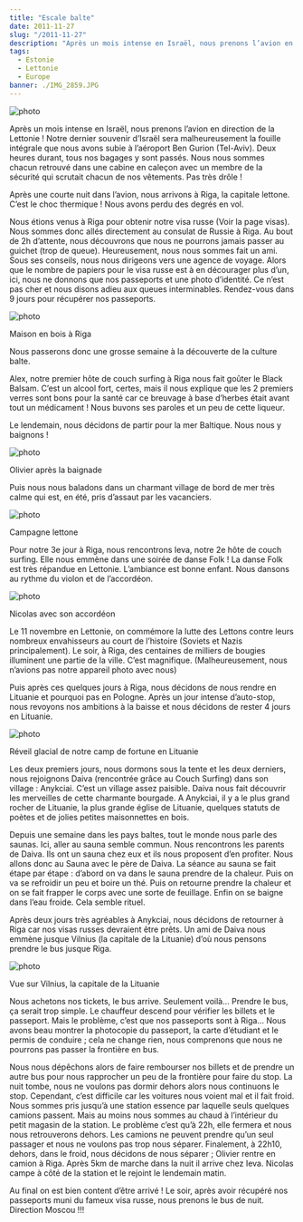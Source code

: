 ```yaml
---
title: "Escale balte"
date: 2011-11-27
slug: "/2011-11-27"
description: "Après un mois intense en Israël, nous prenons l’avion en direction de la Lettonie ! Notre dernier souvenir d’Israël sera..."
tags:
  - Estonie
  - Lettonie
  - Europe
banner: ./IMG_2859.JPG
---
```


![photo](./IMG_2859.JPG)

Après un mois intense en Israël, nous prenons l’avion en direction de la Lettonie ! Notre dernier souvenir d’Israël sera malheureusement la fouille intégrale que nous avons subie à l’aéroport Ben Gurion (Tel-Aviv). Deux heures durant, tous nos bagages y sont passés. Nous nous sommes chacun retrouvé dans une cabine en caleçon avec un membre de la sécurité qui scrutait chacun de nos vêtements. Pas très drôle !

Après une courte nuit dans l’avion, nous arrivons à Riga, la capitale lettone. C’est le choc thermique ! Nous avons perdu des degrés en vol.

Nous étions venus à Riga pour obtenir notre visa russe (Voir la page visas). Nous sommes donc allés directement au consulat de Russie à Riga. Au bout de 2h d’attente, nous découvrons que nous ne pourrons jamais passer au guichet (trop de queue). Heureusement, nous nous sommes fait un ami. Sous ses conseils, nous nous dirigeons vers une agence de voyage. Alors que le nombre de papiers pour le visa russe est à en décourager plus d’un, ici, nous ne donnons que nos passeports et une photo d’identité. Ce n’est pas cher et nous disons adieu aux queues interminables. Rendez-vous dans 9 jours pour récupérer nos passeports.

![photo](./IMG_2825.JPG)

<div class="img-caption">Maison en bois à Riga</div>

Nous passerons donc une grosse semaine à la découverte de la culture balte.

Alex, notre premier hôte de couch surfing à Riga nous fait goûter le Black Balsam. C’est un alcool fort, certes, mais il nous explique que les 2 premiers verres sont bons pour la santé car ce breuvage à base d’herbes était avant tout un médicament ! Nous buvons ses paroles et un peu de cette liqueur.

Le lendemain, nous décidons de partir pour la mer Baltique. Nous nous y baignons !

![photo](./IMG_2851.JPG)

<div class="img-caption">Olivier après la baignade</div>

Puis nous nous baladons dans un charmant village de bord de mer très calme qui est, en été, pris d’assaut par les vacanciers.

![photo](./IMG_2857.JPG)

<div class="img-caption">Campagne lettone</div>

Pour notre 3e jour à Riga, nous rencontrons Ieva, notre 2e hôte de couch surfing. Elle nous emmène dans une soirée de danse Folk ! La danse Folk est très répandue en Lettonie. L’ambiance est bonne enfant. Nous dansons au rythme du violon et de l’accordéon.

![photo](./IMG_2833.JPG)

<div class="img-caption"> Nicolas avec son accordéon</div>

Le 11 novembre en Lettonie, on commémore la lutte des Lettons contre leurs nombreux envahisseurs au court de l’histoire (Soviets et Nazis principalement). Le soir, à Riga, des centaines de milliers de bougies illuminent une partie de la ville. C’est magnifique. (Malheureusement, nous n’avions pas notre appareil photo avec nous)

Puis après ces quelques jours à Riga, nous décidons de nous rendre en Lituanie et pourquoi pas en Pologne. Après un jour intense d’auto-stop, nous revoyons nos ambitions à la baisse et nous décidons de rester 4 jours en Lituanie.

![photo](./IMG_2876.JPG)

<div class="img-caption">
  Réveil glacial de notre camp de fortune en Lituanie
</div>

Les deux premiers jours, nous dormons sous la tente et les deux derniers, nous rejoignons Daiva (rencontrée grâce au Couch Surfing) dans son village : Anykciai. C’est un village assez paisible. Daiva nous fait découvrir les merveilles de cette charmante bourgade. A Anykciai, il y a le plus grand rocher de Lituanie, la plus grande église de Lituanie, quelques statuts de poètes et de jolies petites maisonnettes en bois.

Depuis une semaine dans les pays baltes, tout le monde nous parle des saunas. Ici, aller au sauna semble commun. Nous rencontrons les parents de Daiva. Ils ont un sauna chez eux et ils nous proposent d’en profiter. Nous allons donc au Sauna avec le père de Daiva. La séance au sauna se fait étape par étape : d’abord on va dans le sauna prendre de la chaleur. Puis on va se refroidir un peu et boire un thé. Puis on retourne prendre la chaleur et on se fait frapper le corps avec une sorte de feuillage. Enfin on se baigne dans l’eau froide. Cela semble rituel.

Après deux jours très agréables à Anykciai, nous décidons de retourner à Riga car nos visas russes devraient être prêts. Un ami de Daiva nous emmène jusque Vilnius (la capitale de la Lituanie) d’où nous pensons prendre le bus jusque Riga.

![photo](./IMG_2883.JPG)

<div class="img-caption"> Vue sur Vilnius, la capitale de la Lituanie</div>

Nous achetons nos tickets, le bus arrive. Seulement voilà… Prendre le bus, ça serait trop simple. Le chauffeur descend pour vérifier les billets et le passeport. Mais le problème, c’est que nos passeports sont à Riga… Nous avons beau montrer la photocopie du passeport, la carte d’étudiant et le permis de conduire ; cela ne change rien, nous comprenons que nous ne pourrons pas passer la frontière en bus.

Nous nous dépêchons alors de faire rembourser nos billets et de prendre un autre bus pour nous rapprocher un peu de la frontière pour faire du stop. La nuit tombe, nous ne voulons pas dormir dehors alors nous continuons le stop. Cependant, c’est difficile car les voitures nous voient mal et il fait froid. Nous sommes pris jusqu’à une station essence par laquelle seuls quelques camions passent. Mais au moins nous sommes au chaud à l’intérieur du petit magasin de la station. Le problème c’est qu’à 22h, elle fermera et nous nous retrouverons dehors. Les camions ne peuvent prendre qu’un seul passager et nous ne voulons pas trop nous séparer. Finalement, à 22h10, dehors, dans le froid, nous décidons de nous séparer ; Olivier rentre en camion à Riga. Après 5km de marche dans la nuit il arrive chez Ieva. Nicolas campe à côté de la station et le rejoint le lendemain matin.

Au final on est bien content d’être arrivé ! Le soir, après avoir récupéré nos passeports muni du fameux visa russe, nous prenons le bus de nuit. Direction Moscou !!!
